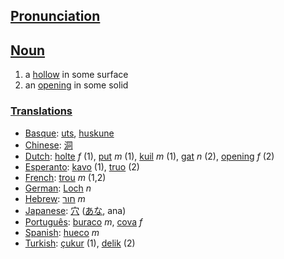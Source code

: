 ==[[Pronunciation]]==

==[[Noun]]==
# a [[hollow]] in some surface
# an [[opening]] in some solid

===[[Translation]]s===
*[[Basque]]: [[uts]], [[huskune]]
*[[Chinese]]: [[洞]]
*[[Dutch]]:  [[holte]] ''f'' (1), [[put]] ''m'' (1), [[kuil]] ''m'' (1), [[gat]] ''n'' (2), [[opening]] ''f'' (2)
*[[Esperanto]]: [[kavo]] (1), [[truo]] (2)
*[[French]]: [[trou]] ''m'' (1,2)
*[[German]]: [[Loch]] ''n''
*[[Hebrew]]: [[חור]] ''m''
*[[Japanese]]: [[穴]] ([[あな]], ana)
*[[Português]]: [[buraco]] ''m'', [[cova]] ''f''
*[[Spanish]]: [[hueco]] ''m''
*[[Turkish]]: [[çukur]] (1), [[delik]] (2)